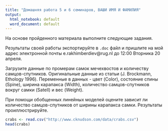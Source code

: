 ```yaml
---
title: "Домашняя работа 5 и 6 семинаров, ВАШИ ИМЯ И ФАМИЛИЯ"
output:
  html_notebook: default
  word_document: default
---
```

На основе пройденного материала выполните следующие задания.

Результаты своей работы экспортируйте в `.doc` файл и пришлите на мой адрес электронной почты
e.rakhimberdiev@rug.nl до 12:00 Вторника 20 апреля.

Загрузите данные по промерам самок мечехвостов и количеству самцов-спутников. Оригинальные данные из статьи (J. Brockmann, Ethology 1996).
Переменные в данных - цвет (Color), состояние спины (Spine), ширина карапакса (Width), количество самцов-спутников вокруг самки (Satell) и вес (Weight).

При помощи обобщенных линейных моделей оцените зависит ли количество самцов-спутников от ширины карапакса самки. Результаты проиллюстрируйте.

```r
crabs <- read.csv("http://www.cknudson.com/data/crabs.csv")
head(crabs)
```